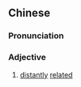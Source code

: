 {{also|远房}}
==Chinese==
{{zh-forms|s=远房}}

===Pronunciation===
{{zh-pron
|m=yuǎnfáng
|c=jyun5 fong4
|mn=qz,tw,xm,zz:oán-pông
|cat=a
}}

===Adjective===
{{zh-adj}}

# [[distantly]] [[related]]